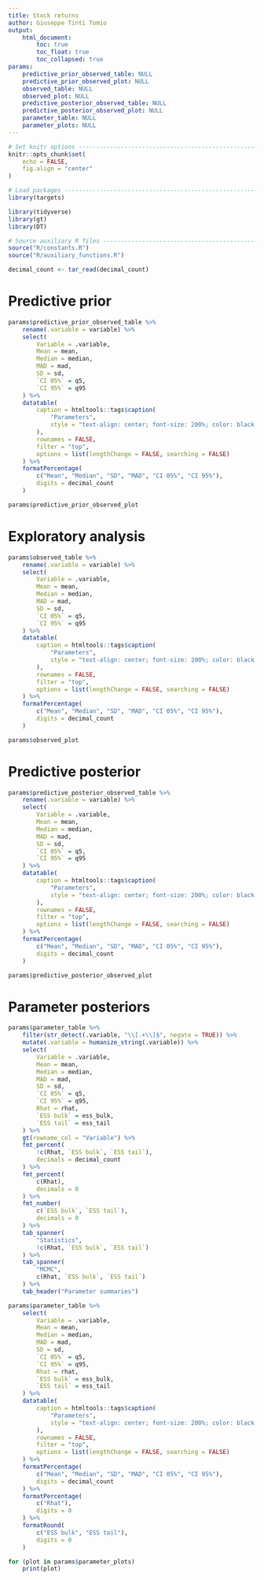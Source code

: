 ```yaml
---
title: Stock returns
author: Giuseppe Tinti Tomio
output:
    html_document:
        toc: true
        toc_float: true
        toc_collapsed: true
params:
    predictive_prior_observed_table: NULL
    predictive_prior_observed_plot: NULL
    observed_table: NULL
    observed_plot: NULL
    predictive_posterior_observed_table: NULL
    predictive_posterior_observed_plot: NULL
    parameter_table: NULL
    parameter_plots: NULL
---
```


```r
# Set knitr options ------------------------------------------------------------
knitr::opts_chunk$set(
    echo = FALSE,
    fig.align = "center"
)

# Load packages ----------------------------------------------------------------
library(targets)

library(tidyverse)
library(gt)
library(DT)

# Source auxiliary R files -----------------------------------------------------
source("R/constants.R")
source("R/auxiliary_functions.R")
```

```r
decimal_count <- tar_read(decimal_count)
```


# Predictive prior

```r
params$predictive_prior_observed_table %>%
    rename(.variable = variable) %>%
    select(
        Variable = .variable,
        Mean = mean,
        Median = median,
        MAD = mad,
        SD = sd,
        `CI 05%` = q5,
        `CI 95%` = q95
    ) %>%
    datatable(
        caption = htmltools::tags$caption(
            "Parameters",
            style = "text-align: center; font-size: 200%; color: black;",
        ),
        rownames = FALSE,
        filter = "top",
        options = list(lengthChange = FALSE, searching = FALSE)
    ) %>%
    formatPercentage(
        c("Mean", "Median", "SD", "MAD", "CI 05%", "CI 95%"),
        digits = decimal_count
    )
```

```r
params$predictive_prior_observed_plot
```


# Exploratory analysis

```r
params$observed_table %>%
    rename(.variable = variable) %>%
    select(
        Variable = .variable,
        Mean = mean,
        Median = median,
        MAD = mad,
        SD = sd,
        `CI 05%` = q5,
        `CI 95%` = q95
    ) %>%
    datatable(
        caption = htmltools::tags$caption(
            "Parameters",
            style = "text-align: center; font-size: 200%; color: black;",
        ),
        rownames = FALSE,
        filter = "top",
        options = list(lengthChange = FALSE, searching = FALSE)
    ) %>%
    formatPercentage(
        c("Mean", "Median", "SD", "MAD", "CI 05%", "CI 95%"),
        digits = decimal_count
    )
```

```r
params$observed_plot
```


# Predictive posterior

```r
params$predictive_posterior_observed_table %>%
    rename(.variable = variable) %>%
    select(
        Variable = .variable,
        Mean = mean,
        Median = median,
        MAD = mad,
        SD = sd,
        `CI 05%` = q5,
        `CI 95%` = q95
    ) %>%
    datatable(
        caption = htmltools::tags$caption(
            "Parameters",
            style = "text-align: center; font-size: 200%; color: black;",
        ),
        rownames = FALSE,
        filter = "top",
        options = list(lengthChange = FALSE, searching = FALSE)
    ) %>%
    formatPercentage(
        c("Mean", "Median", "SD", "MAD", "CI 05%", "CI 95%"),
        digits = decimal_count
    )
```

```r
params$predictive_posterior_observed_plot
```


# Parameter posteriors

```r
params$parameter_table %>%
    filter(str_detect(.variable, "\\[.+\\]$", negate = TRUE)) %>%
    mutate(.variable = humanize_string(.variable)) %>%
    select(
        Variable = .variable,
        Mean = mean,
        Median = median,
        MAD = mad,
        SD = sd,
        `CI 05%` = q5,
        `CI 95%` = q95,
        Rhat = rhat,
        `ESS bulk` = ess_bulk,
        `ESS tail` = ess_tail
    ) %>%
    gt(rowname_col = "Variable") %>%
    fmt_percent(
        !c(Rhat, `ESS bulk`, `ESS tail`),
        decimals = decimal_count
    ) %>%
    fmt_percent(
        c(Rhat),
        decimals = 0
    ) %>%
    fmt_number(
        c(`ESS bulk`, `ESS tail`),
        decimals = 0
    ) %>%
    tab_spanner(
        "Statistics",
        !c(Rhat, `ESS bulk`, `ESS tail`)
    ) %>%
    tab_spanner(
        "MCMC",
        c(Rhat, `ESS bulk`, `ESS tail`)
    ) %>%
    tab_header("Parameter summaries")
```

```r
params$parameter_table %>%
    select(
        Variable = .variable,
        Mean = mean,
        Median = median,
        MAD = mad,
        SD = sd,
        `CI 05%` = q5,
        `CI 95%` = q95,
        Rhat = rhat,
        `ESS bulk` = ess_bulk,
        `ESS tail` = ess_tail
    ) %>%
    datatable(
        caption = htmltools::tags$caption(
            "Parameters",
            style = "text-align: center; font-size: 200%; color: black;",
        ),
        rownames = FALSE,
        filter = "top",
        options = list(lengthChange = FALSE, searching = FALSE)
    ) %>%
    formatPercentage(
        c("Mean", "Median", "SD", "MAD", "CI 05%", "CI 95%"),
        digits = decimal_count
    ) %>%
    formatPercentage(
        c("Rhat"),
        digits = 0
    ) %>%
    formatRound(
        c("ESS bulk", "ESS tail"),
        digits = 0
    )
```

```r
for (plot in params$parameter_plots)
    print(plot)
```
